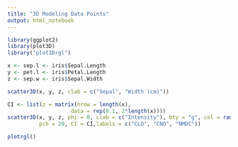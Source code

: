 ```yaml
---
title: "3D Modeling Data Points"
output: html_notebook
---
```


```r
library(ggplot2)
library(plot3D)
library("plot3Drgl")
```
```r
x <- sep.l <- iris$Sepal.Length
y <- pet.l <- iris$Petal.Length
z <- sep.w <- iris$Sepal.Width
```
```r
scatter3D(x, y, z, clab = c("Sepal", "Width (cm)"))
```

```r
CI <- list(z = matrix(nrow = length(x),
                    data = rep(0.1, 2*length(x))))
scatter3D(x, y, z, phi = 0, clab = c("Intensity"), bty = "g", col = ramp.col(c("black", "blue", "red")), 
          pch = 20, CI = CI,labels = c("CLO", "CNO", "NMDC"))

```
```r
plotrgl()
```